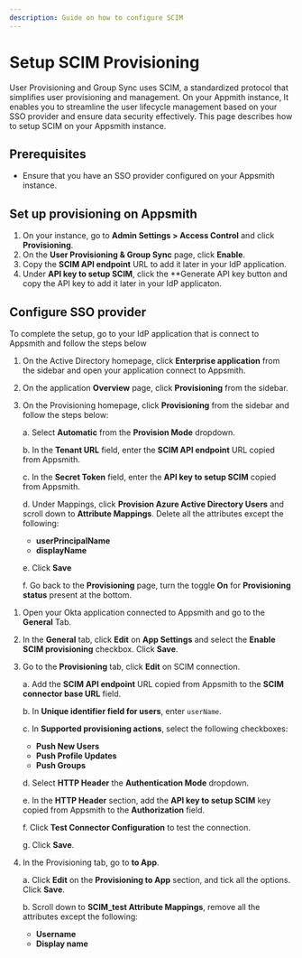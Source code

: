 ```yaml
---
description: Guide on how to configure SCIM
---
```



# Setup SCIM Provisioning

User Provisioning and Group Sync uses SCIM, a standardized protocol that simplifies user provisioning and management. On your Appmith instance, It enables you to streamline the user lifecycle management based on your SSO provider and ensure data security effectively. This page describes how to setup SCIM on your Appsmith instance.

## Prerequisites

-  Ensure that you have an SSO provider configured on your Appsmith instance.


## Set up provisioning on Appsmith

1. On your instance, go to **Admin Settings > Access Control** and click **Provisioning**.
2. On the **User Provisioning & Group Sync** page, click **Enable**.
3. Copy the **SCIM API endpoint** URL to add it later in your IdP application.
4. Under **API key to setup SCIM**, click the **Generate API key button and copy the API key to add it later in your IdP applicaton.


## Configure SSO provider

To complete the setup, go to your IdP application that is connect to Appsmith and follow the steps below

<Tabs queryString="scim">
<TabItem label="Active Direcotry (SAML)" value="scim-ad-saml">

1. On the Active Directory homepage, click **Enterprise application** from the sidebar and open your application connect to Appsmith.

2. On the application **Overview** page, click **Provisioning** from the sidebar.

3. On the Provisioning homepage, click **Provisioning** from the sidebar and follow the steps below:

    a. Select **Automatic** from the **Provision Mode** dropdown.

    b. In the **Tenant URL** field, enter the **SCIM API endpoint** URL copied from Appsmith.

    c. In the **Secret Token** field, enter the **API key to setup SCIM** copied from Appsmith.

    d. Under Mappings, click **Provision Azure Active Directory Users** and scroll down to **Attribute Mappings**. Delete all the attributes except the following:

    - **userPrincipalName**
    - **displayName**

    e. Click **Save**

    f. Go back to the **Provisioning** page, turn the toggle **On** for **Provisioning status** present at the bottom. 

</TabItem>

<TabItem label="Okta (SAML)" value="scim-okta-saml">

1. Open your Okta application connected to Appsmith and go to the **General** Tab.
2. In the **General** tab, click **Edit** on **App Settings** and select the **Enable SCIM provisioning** checkbox. Click **Save**.
3. Go to the **Provisioning** tab, click **Edit** on SCIM connection.

    a. Add the **SCIM API endpoint** URL copied from Appsmith to the **SCIM connector base URL** field.

    b. In **Unique identifier field for users**, enter `userName`.

    c. In **Supported provisioning actions**, select the following checkboxes:

    - **Push New Users**
    - **Push Profile Updates**
    - **Push Groups**

    d. Select **HTTP Header** the **Authentication Mode** dropdown.

    e. In the **HTTP Header** section, add the **API key to setup SCIM** key copied from Appsmith to the **Authorization** field.
    
    f. Click **Test Connector Configuration** to test the connection.

    g. Click **Save**.

4. In the Provisioning tab, go to **to App**.

    a. Click **Edit** on the **Provisioning to App** section, and tick all the options. Click **Save**.

    b. Scroll down to **SCIM_test Attribute Mappings**, remove all the attributes except the following:

    - **Username**
    - **Display name**

</TabItem>    
</Tabs>
